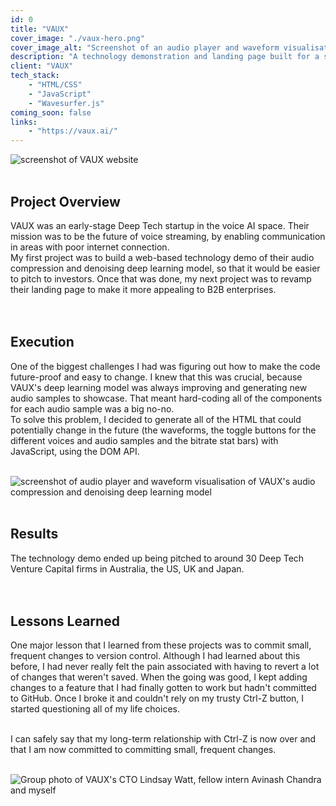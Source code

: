 ```yaml
---
id: 0
title: "VAUX"
cover_image: "./vaux-hero.png"
cover_image_alt: "Screenshot of an audio player and waveform visualisation technology demonstration for a voice AI startup"
description: "A technology demonstration and landing page built for a startup in the voice AI space, using HTML/CSS, JavaScript and Wavesurfer.js"
client: "VAUX"
tech_stack:
    - "HTML/CSS"
    - "JavaScript"
    - "Wavesurfer.js"
coming_soon: false
links:
    - "https://vaux.ai/"
---
```


![screenshot of VAUX website](./vaux-hero.png)
<br/>
<br/>

## Project Overview
VAUX was an early-stage Deep Tech startup in the voice AI space. 
Their mission was to be the future of voice streaming, by enabling 
communication in areas with poor internet connection.
<br/>
My first project was to build a web-based technology demo 
of their audio compression and denoising deep learning model, so that it would 
be easier to pitch to investors. Once that was done, my next project was to 
revamp their landing page to make it more appealing to B2B enterprises.
<br/>
<br/>
<br/>

## Execution

One of the biggest challenges I had was figuring out how to make the code 
future-proof and easy to change. I knew that this was crucial, because VAUX's 
deep learning model was always improving and generating new audio 
samples to showcase. That meant hard-coding all of the 
components for each audio sample was a big no-no.
<br/>
To solve this problem, I decided to generate all of the HTML that could 
potentially change in the future (the waveforms, the toggle buttons for the 
different voices and audio samples and the bitrate stat bars) with JavaScript, 
using the DOM API.
<br/>
<br/>

![screenshot of audio player and waveform visualisation of VAUX's audio compression and denoising deep learning model](./vaux-demo.png)
<br/>
<br/>

## Results

The technology demo ended up being pitched to around 30 Deep Tech Venture
Capital firms in Australia, the US, UK and Japan.<br/>
<br/>
<br/>

## Lessons Learned

One major lesson that I learned from these projects was to commit small, frequent 
changes to version control.
Although I had learned about this before, I had never really felt the pain 
associated with having to revert a lot of changes that weren't saved.
When the going was good, I kept adding changes to a feature that I had finally 
gotten to work but hadn't committed to GitHub. 
Once I broke it and couldn't rely on my trusty Ctrl-Z button, I started 
questioning all of my life choices.<br/>
<br/>

I can safely say that my long-term relationship with Ctrl-Z is now over and 
that I am now committed to committing small, frequent changes.<br/>
<br/>

![Group photo of VAUX's CTO Lindsay Watt, fellow intern Avinash Chandra and myself](./vaux-goodbye.jpg)